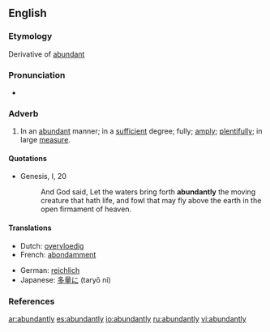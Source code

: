 ==English==

===Etymology===
Derivative of [[abundant]]

===Pronunciation===
*{{audio|en-us-abundantly.ogg|Audio (US)}}

===Adverb===
{{en-adv}}

# In an [[abundant]] manner; in a [[sufficient]] degree; fully; [[amply]]; [[plentifully]]; in large [[measure]].

====Quotations====
*{{RQ:AV}} Genesis, I, 20
*: And God said, Let the waters bring forth '''abundantly''' the moving creature that hath life, and fowl that may fly above the earth in the open firmament of heaven.

====Translations====
{{trans-top|in an abundant manner}}
*Dutch: [[overvloedig]]
*French: [[abondamment]]
{{trans-mid}}
*German: [[reichlich]]
*Japanese: [[多量に]] (taryō ni)
{{trans-bottom}}

===References===
{{R:Century 1911}}
{{R:Webster 1913}}

[[ar:abundantly]]
[[es:abundantly]]
[[io:abundantly]]
[[ru:abundantly]]
[[vi:abundantly]]